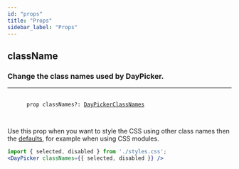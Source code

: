 ```yaml
---
id: "props"
title: "Props"
sidebar_label: "Props"
---
```



<div className="docs">
  <h2>className</h2>
  <h3>Change the class names used by DayPicker.</h3>
  <hr />
  <pre>
    <code>
      <span class="syntax-keyword">prop</span> <span class="syntax-identifier">classNames</span>?: <span class="syntax-symbol-ref"><a href="#DayPickerClassNames">DayPickerClassNames</a></span>
    </code>
  </pre>
  <p>
    Use this prop when you want to style the CSS using other class names then the <a href="#defaultClassNames">defaults</a>, for example when using CSS modules.
  </p>
</div>

```jsx
import { selected, disabled } from './styles.css';
<DayPicker classNames={{ selected, disabled }} />
```

